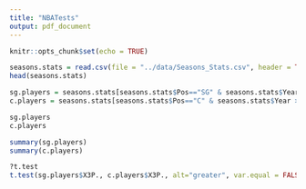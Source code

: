 ```yaml
---
title: "NBATests"
output: pdf_document
---
```


```r
knitr::opts_chunk$set(echo = TRUE)
```


```r

seasons.stats = read.csv(file = "../data/Seasons_Stats.csv", header = TRUE)
head(seasons.stats)

```

```r

sg.players = seasons.stats[seasons.stats$Pos=="SG" & seasons.stats$Year > 2016,]
c.players = seasons.stats[seasons.stats$Pos=="C" & seasons.stats$Year > 2016,]

sg.players
c.players

summary(sg.players)
summary(c.players)

?t.test
t.test(sg.players$X3P., c.players$X3P., alt="greater", var.equal = FALSE)

```

